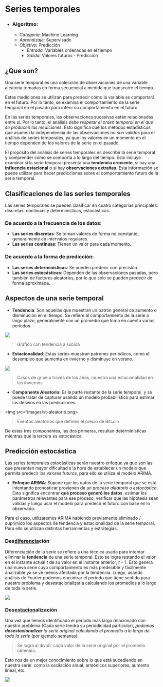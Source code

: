 # Series temporales {#series_temporales}

- ### Algoritmo:
	- *Categoría*: Machine Learning
	- *Aprendizaje*: Supervisado
	- *Objetivo*: Predicción
		- *Entrada*: Variables ordenadas en el tiempo
		- *Salida*: Valores futuros - Predicción

## ¿Que son?

Una serie temporal es una colección de observaciones de una variable aleatoria tomadas en forma secuencial a medida que transcurre el tiempo.

Estas mediciones se utilizan para predecir cómo la variable se comportará en el futuro. Por lo tanto, se examina el comportamiento de la serie temporal en el pasado para inferir su comportamiento en el futuro.

En las series temporales, las observaciones sucesivas están relacionadas entre sí. Por lo tanto, el análisis *debe respetar el orden temporal en el que se producen las mediciones*. Esto significa que los métodos estadísticos que asumen la independencia de las observaciones *no son válidos* para el análisis de series temporales, ya que los valores en un momento en el tiempo dependen de los valores de la serie en el pasado.

El propósito del análisis de series temporales es describir la serie temporal y comprender cómo se comporta a lo largo del tiempo. Esto incluye examinar si la serie temporal presenta una **tendencia creciente**, si hay una **influencia estacional** o si hay **observaciones extrañas**. Esta información se puede utilizar para hacer predicciones sobre el comportamiento futuro de la serie temporal.


## Clasificaciones de las series temporales

Las series temporales se pueden clasificar en cuatro categorías principales: discretas, continuas y determinísticas, estocásticas.

### De acuerdo a la frecuencia de los datos:
- **Las series discretas**: Se toman valores de forma no constante, generalmente en intervalos regulares.
- **Las series continuas**: Tienen un valor para cada momento.

### De acuerdo a la forma de predicción:
- **Las series determinísticas**: Se pueden predecir con precisión.
- **Las series estocásticas**: Dependen de las observaciones pasadas, pero también de factores aleatorios, por lo que solo se pueden predecir de forma aproximada.

## Aspectos de una serie temporal

- **Tendencia**: Son aquellas que muestran un patrón general de aumento o disminución en el tiempo. Se refiere al comportamiento de la serie a largo plazo, generalmente con un promedio que toma en cuenta varios períodos.

<img src="images/st-tendencia.png">

>Gráfico con tendencia a subida

- **Estacionalidad**: Estas series muestran patrones periódicos, como el desempleo que aumenta en invierno y disminuye en verano. 

<img src="images/st-estacionalidad.png">

> Casos de gripe a través de los años, muestra una estacionalidad en los inviernos

- **Componente Aleatorio**: Es la parte restante de la serie temporal, y se puede tratar de capturar usando un modelo probabilístico para estimar los desvíos en las predicciones.

<img src="images/st-aleatorio.png>

>Eventos aleatorios que definen el precio de Bitcoin

De estas tres componentes, las dos primeras, resultan determinísticas mientras que la tercera es estocástica.


## Predicción estocástica

Las series temporales estocásticas serán nuestro enfoque ya que son las que presentan mayor dificultad a la hora de establecer un modelo que permita predecir los valores futuros, para ello se utiliza el modelo ARIMA.

- **Enfoque ARIMA**: Supone que los datos de la serie temporal que se está intentando pronosticar provienen de *un proceso aleatorio o estocástico*. Esto significa encontrar **qué proceso generó los datos**, estimar los parámetros relevantes para ese proceso, verificar que las hipótesis sean válidas y luego usar el modelo para predecir el futuro con base en lo observado.

Para el caso, utilizaremos ARIMA habiendo previamente eliminado / suprimido los aspectos de tendencia y estacionalidad de la serie temporal. Para ello se utilizan distintas herramientas y estrategias.

### Des<u>diferencia</u>ción

Diferenciación de la serie se refiere a una técnica usada para intentar eliminar la **tendencia** de una serie temporal. Esto se logra restando el valor en el instante actual $t$ de su valor en el instante anterior, $t-1$. Esto genera una nueva serie cuyo comportamiento es más predecible y fácilmente analizable ya se ve menos afectada por la tendencia.
Luego, usando análisis de Fourier podemos encontrar el período que tiene sentido para nuestro problema y desestacionalizarla calculando los promedios a lo largo de toda la serie.

<img src="images/st-ddf.gif">

### Des<u>estacion</u>alización

Una vez que hemos identificado el período más largo relacionado con nuestro problema (Cada serie tendrá su periodicidad particular), *podemos **desestacionalizar** la serie original calculando el promedio a lo largo de toda la serie* (por ejemplo semanas).

>Se logra al dividir cada valor de la serie original por el promedio obtenido.

Esto nos da un mejor conocimiento sobre lo que está sucediendo en nuestra serie: como la oscilación anual, armónicos superiores, aumento lineal, etc.

<img src="images/st-de.gif">
